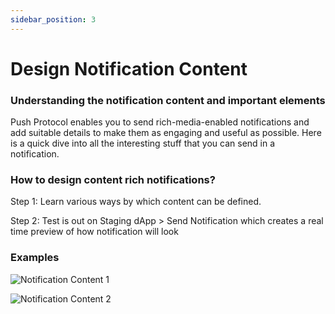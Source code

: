 ```yaml
---
sidebar_position: 3
---
```



# Design Notification Content

### Understanding the notification content and important elements

Push Protocol enables you to send rich-media-enabled notifications and add suitable details to make them as engaging and useful as possible. Here is a quick dive into all the interesting stuff that you can send in a notification.

### How to design content rich notifications?

Step 1: Learn various ways by which content can be defined.

<CustomLinkCard text='Notification Content' link='./developer-guides/sending-notifications/notification-payload-types/notification-standard-advanced/notification-content' />

Step 2: Test is out on Staging dApp > Send Notification which creates a real time preview of how notification will look

<CustomLinkCard text='Staging dApp' link='https://staging.push.org/#/dashboard' />

<CustomLinkCard text='Production dApp' link='https://app.push.org/#/dashboard' />

### Examples

![Notification Content 1](../../../static/img/assets/image-2-1.png)

![Notification Content 2](../../../static/img/assets/image-5.png)
